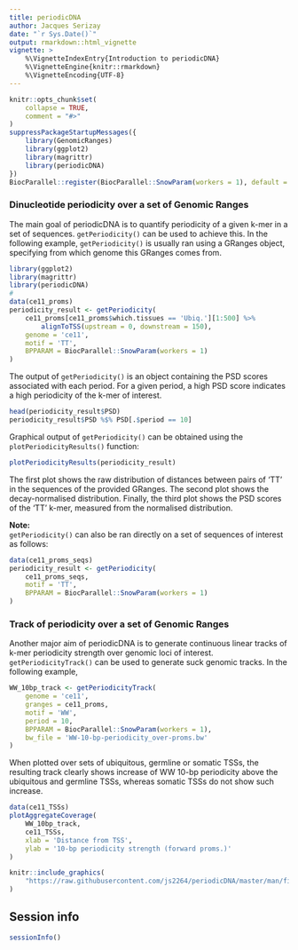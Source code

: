 ```yaml
---
title: periodicDNA
author: Jacques Serizay
date: "`r Sys.Date()`"
output: rmarkdown::html_vignette
vignette: >
    %\VignetteIndexEntry{Introduction to periodicDNA}
    %\VignetteEngine{knitr::rmarkdown}
    %\VignetteEncoding{UTF-8}
---
```


```r
knitr::opts_chunk$set(
    collapse = TRUE,
    comment = "#>"
)
suppressPackageStartupMessages({
    library(GenomicRanges)
    library(ggplot2)
    library(magrittr)
    library(periodicDNA)
})
BiocParallel::register(BiocParallel::SnowParam(workers = 1), default = TRUE)
```

### Dinucleotide periodicity over a set of Genomic Ranges

The main goal of periodicDNA is to quantify periodicity of a given k-mer in a
set of sequences. `getPeriodicity()` can be used to achieve this. 
In the following example, `getPeriodicity()` is usually ran using 
a GRanges object, specifying from which genome this GRanges comes from. 

```r
library(ggplot2)
library(magrittr)
library(periodicDNA)
#
data(ce11_proms)
periodicity_result <- getPeriodicity(
    ce11_proms[ce11_proms$which.tissues == 'Ubiq.'][1:500] %>% 
        alignToTSS(upstream = 0, downstream = 150),
    genome = 'ce11',
    motif = 'TT', 
    BPPARAM = BiocParallel::SnowParam(workers = 1)
)
```

The output of `getPeriodicity()` is an object containing the PSD scores 
associated with each period. For a given period, a high PSD score 
indicates a high periodicity of the k-mer of interest. 

```r
head(periodicity_result$PSD)
periodicity_result$PSD %$% PSD[.$period == 10]
```

Graphical output of `getPeriodicity()` can be obtained using the 
`plotPeriodicityResults()` function: 

```r
plotPeriodicityResults(periodicity_result)
```

The first plot shows the raw distribution of distances between pairs of 'TT' 
in the sequences of the provided GRanges. The second plot shows the 
decay-normalised distribution. Finally, the third plot shows the PSD scores 
of the 'TT' k-mer, measured from the normalised distribution.  

**Note:**  
`getPeriodicity()` can also be ran directly on a set of sequences of interest 
as follows: 

```r
data(ce11_proms_seqs)
periodicity_result <- getPeriodicity(
    ce11_proms_seqs,
    motif = 'TT', 
    BPPARAM = BiocParallel::SnowParam(workers = 1)
)
```

### Track of periodicity over a set of Genomic Ranges

Another major aim of periodicDNA is to generate continuous linear tracks of 
k-mer periodicity strength over genomic loci of interest. 
`getPeriodicityTrack()` can be used to generate suck genomic tracks. In the 
following example,  

```r
WW_10bp_track <- getPeriodicityTrack(
    genome = 'ce11',
    granges = ce11_proms, 
    motif = 'WW',
    period = 10,
    BPPARAM = BiocParallel::SnowParam(workers = 1),
    bw_file = 'WW-10-bp-periodicity_over-proms.bw'
)
```

When plotted over sets of ubiquitous, germline or somatic TSSs, the resulting 
track clearly shows increase of WW 10-bp periodicity above the ubiquitous and
germline TSSs, whereas somatic TSSs do not show such increase.

```r
data(ce11_TSSs)
plotAggregateCoverage(
    WW_10bp_track, 
    ce11_TSSs, 
    xlab = 'Distance from TSS',
    ylab = '10-bp periodicity strength (forward proms.)'
)
```

```r
knitr::include_graphics(
    "https://raw.githubusercontent.com/js2264/periodicDNA/master/man/figures/TT-10bp-periodicity_tissue-spe-TSSs.png"
)
```

## Session info

```r
sessionInfo()
```
